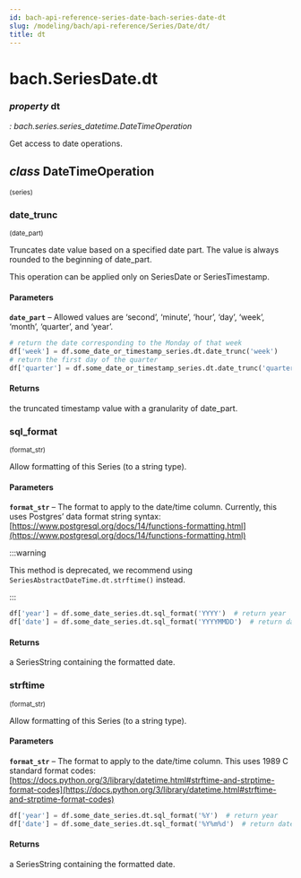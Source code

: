 ```yaml
---
id: bach-api-reference-series-date-bach-series-date-dt
slug: /modeling/bach/api-reference/Series/Date/dt/
title: dt
---
```


# bach.SeriesDate.dt

<div className="property">

### <span className="type-annotation"><em>property </em></span> <span className="name">dt</span>

<span className="type-annotation"><em>

: bach.series.series_datetime.DateTimeOperation

</em></span> 


<div className="content">

Get access to date operations.

<div className="class">

## <span className="type-annotation"><em>class</em></span> <span className="name">DateTimeOperation</span>

<small className="parameter-list">(<span className="parameter" id="series">series</span>)</small>


<div className="content">

<div className="method">

### <span className="name">date_trunc</span>

<small className="parameter-list">(<span className="parameter" id="date_part">date_part</span>)</small>


<div className="content">

Truncates date value based on a specified date part.
The value is always rounded to the beginning of date_part.

This operation can be applied only on SeriesDate or SeriesTimestamp.


#### Parameters

**`date_part`** – Allowed values are ‘second’, ‘minute’,
‘hour’, ‘day’, ‘week’, ‘month’, ‘quarter’, and ‘year’.


```python
# return the date corresponding to the Monday of that week
df['week'] = df.some_date_or_timestamp_series.dt.date_trunc('week')
# return the first day of the quarter
df['quarter'] = df.some_date_or_timestamp_series.dt.date_trunc('quarter')
```


#### Returns

the truncated timestamp value with a granularity of date_part.



</div>


</div>

<div className="method">

### <span className="name">sql_format</span>

<small className="parameter-list">(<span className="parameter" id="format_str">format_str</span>)</small>


<div className="content">

Allow formatting of this Series (to a string type).


#### Parameters

**`format_str`** – The format to apply to the date/time column.
Currently, this uses Postgres’ data format string syntax:
[https://www.postgresql.org/docs/14/functions-formatting.html](https://www.postgresql.org/docs/14/functions-formatting.html)


:::warning

This method is deprecated, we recommend using `SeriesAbstractDateTime.dt.strftime()` instead.


:::

```python
df['year'] = df.some_date_series.dt.sql_format('YYYY')  # return year
df['date'] = df.some_date_series.dt.sql_format('YYYYMMDD')  # return date
```


#### Returns

a SeriesString containing the formatted date.



</div>


</div>

<div className="method">

### <span className="name">strftime</span>

<small className="parameter-list">(<span className="parameter" id="format_str">format_str</span>)</small>


<div className="content">

Allow formatting of this Series (to a string type).


#### Parameters

**`format_str`** – The format to apply to the date/time column.
This uses  1989 C standard format codes:
[https://docs.python.org/3/library/datetime.html#strftime-and-strptime-format-codes](https://docs.python.org/3/library/datetime.html#strftime-and-strptime-format-codes)


```python
df['year'] = df.some_date_series.dt.sql_format('%Y')  # return year
df['date'] = df.some_date_series.dt.sql_format('%Y%m%d')  # return date
```


#### Returns

a SeriesString containing the formatted date.



</div>


</div>


</div>


</div>


</div>


</div>
